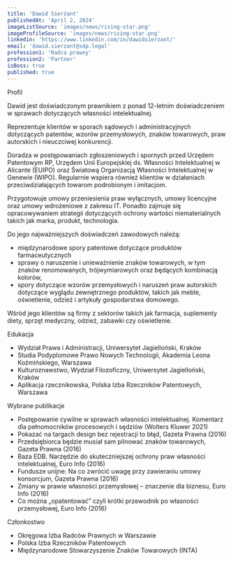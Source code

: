 ```yaml
---
title: 'Dawid Sierżant'
publishedAt: 'April 2, 2024'
imageListSource: 'images/news/rising-star.png'
imageProfileSource: 'images/news/rising-star.png'
linkedin: 'https://www.linkedin.com/in/dawidsierzant/'
email: 'dawid.sierzant@sdp.legal'
profession1: 'Radca prawny'
profession2: 'Partner'
isBoss: true
published: true
---
```


<ProfileSection type="profile">Profil</ProfileSection>

Dawid jest doświadczonym prawnikiem z ponad 12-letnim doświadczeniem w sprawach dotyczących własności intelektualnej.

Reprezentuje klientów w sporach sądowych i administracyjnych dotyczących patentów, wzorów przemysłowych, znaków towarowych, praw autorskich i nieuczciwej konkurencji.

Doradza w postępowaniach zgłoszeniowych i spornych przed Urzędem Patentowym RP, Urzędem Unii Europejskiej ds. Własności Intelektualnej w Alicante (EUIPO) oraz Światową Organizacją Własności Intelektualnej w Genewie (WIPO). Regularnie wspiera również klientów w działaniach przeciwdziałających towarom podrobionym i imitacjom.

Przygotowuje umowy przeniesienia praw wyłącznych, umowy licencyjne oraz umowy wdrożeniowe z zakresu IT. Ponadto zajmuje się opracowywaniem strategii dotyczących ochrony wartości niematerialnych takich jak marka, produkt, technologia.

Do jego najważniejszych doświadczeń zawodowych należą:

- międzynarodowe spory patentowe dotyczące produktów farmaceutycznych
- sprawy o naruszenie i unieważnienie znaków towarowych, w tym znaków renomowanych, trójwymiarowych oraz będących kombinacją kolorów,
- spory dotyczące wzorów przemysłowych i naruszeń praw autorskich dotyczące wyglądu zewnętrznego produktów, takich jak meble, oświetlenie, odzież i artykuły gospodarstwa domowego.

Wśród jego klientów są firmy z sektorów takich jak farmacja, suplementy diety, sprzęt medyczny, odzież, zabawki czy oświetlenie.

<ProfileSection type="education">Edukacja</ProfileSection>

- Wydział Prawa i Administracji, Uniwersytet Jagielloński, Kraków
- Studia Podyplomowe Prawo Nowych Technologii, Akademia Leona Koźmińskiego, Warszawa
- Kulturoznawstwo, Wydział Filozoficzny, Uniwersytet Jagielloński, Kraków
- Aplikacja rzecznikowska, Polska Izba Rzeczników Patentowych, Warszawa

<ProfileSection type="publication">Wybrane publikacje</ProfileSection>

- Postępowanie cywilne w sprawach własności intelektualnej. Komentarz dla pełnomocników procesowych i sędziów (Wolters Kluwer 2021)
- Pokazać na targach design bez rejestracji to błąd, Gazeta Prawna (2016)
- Przedsiębiorca będzie musiał sam pilnować znaków towarowych, Gazeta Prawna (2016)
- Baza EDB. Narzędzie do skuteczniejszej ochrony praw własności intelektualnej, Euro Info (2016)
- Fundusze unijne: Na co zwrócić uwagę przy zawieraniu umowy konsorcjum, Gazeta Prawna (2016)
- Zmiany w prawie własności przemysłowej – znaczenie dla biznesu, Euro Info (2016)
- Co można „opatentować” czyli krótki przewodnik po własności przemysłowej, Euro Info (2016)

<ProfileSection type="publication">Członkostwo</ProfileSection>

- Okręgowa Izba Radców Prawnych w Warszawie
- Polska Izba Rzeczników Patentowych
- Międzynarodowe Stowarzyszenie Znaków Towarowych (INTA)
